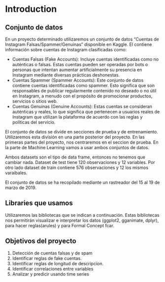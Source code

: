 # Introduction

## Conjunto de datos

En un proyecto determinado utilizaremos un conjunto de datos "Cuentas de Instagram Falsas/Spammer/Genuinas" disponible en Kaggle. El contiene información sobre cuentas de Instagram clasificadas como:

-   Cuentas Falsas (Fake Accounts): Incluye cuentas identificadas como no auténticas o falsas. Estas cuentas pueden ser operadas por bots o personas que intentan aumentar artificialmente su presencia en Instagram mediante diversas prácticas deshonestas.
-   Cuentas Spammer (Spammer Accounts): Este conjunto de datos contiene cuentas identificadas como spammer. Esto significa que son responsables de publicar regularmente contenido no deseado o no útil en Instagram, a menudo con el propósito de promocionar productos, servicios o sitios web.
-   Cuentas Genuinas (Genuine Accounts): Estas cuentas se consideran auténticas y reales, lo que significa que pertenecen a usuarios reales de Instagram que utilizan la plataforma de acuerdo con las reglas y políticas del servicio.

El conjunto de datos se divide en secciones de prueba y de entrenamiento. Utilizaremos esta división en una parte posterior del proyecto. En las primeras partes del proyecto, nos centraremos en el seccion de prueba. En la parte de Machine Learning vamos a usar ambos conjuntos de datos.

Ambos datasets son el tipo de data frame, entonces no tenemos que cambiar nada. Dataset de test tiene 120 observaciones y 12 variables. Por otro lado dataset de train contiene 576 observaciones y 12 los mismos varaibales.

El conjunto de datos se ha recopilado mediante un rastreador del 15 al 19 de marzo de 2019.

## Libraries que usamos

Utilizaremos las bibliotecas que se indican a continuación. Estas bibliotecas nos permitirán visualizar e interpretar los datos (ggplot2, gganimate, dplyr), para hacer reglas(arules) y para Formal Concept fcar.

## Objetivos del proyecto

1.  Detección de cuentas falsas y de spam
2.  Identificar reglas de fake cuentas.
3.  Identificar reglas de longitud de descripcion.
4.  Identificar correlaciones entre variables
5.  Analizar y predicir usando time series
